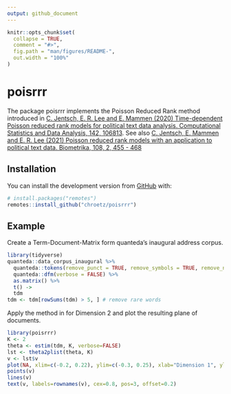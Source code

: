```yaml
---
output: github_document
---
```


<!-- README.md is generated from README.Rmd. Please edit that file -->

```r
knitr::opts_chunk$set(
  collapse = TRUE,
  comment = "#>",
  fig.path = "man/figures/README-",
  out.width = "100%"
)
```

# poisrrr

The package poisrrr implements the Poisson Reduced Rank method introduced in [C. Jentsch, E. R. Lee and E. Mammen (2020) Time-dependent Poisson reduced rank models for political text data analysis. Computational Statistics and Data Analysis, 142, 106813](https://doi.org/10.1016/j.csda.2019.106813). See also [C. Jentsch, E. Mammen and E. R. Lee (2021) Poisson reduced rank models with an application to political text data. Biometrika, 108, 2, 455 - 468](https://doi.org/10.1093/biomet/asaa063)

## Installation

You can install the development version from [GitHub](https://github.com/) with:

``` r
# install.packages("remotes")
remotes::install_github("chroetz/poisrrr")
```
## Example

Create a Term-Document-Matrix form quanteda's inaugural address corpus.

```r
library(tidyverse)
quanteda::data_corpus_inaugural %>% 
  quanteda::tokens(remove_punct = TRUE, remove_symbols = TRUE, remove_numbers = TRUE) %>% 
  quanteda::dfm(verbose = FALSE) %>% 
  as.matrix() %>% 
  t() ->
  tdm
tdm <- tdm[rowSums(tdm) > 5, ] # remove rare words
```


Apply the method in for Dimension 2 and plot the resulting plane of documents.

```r
library(poisrrr)
K <- 2
theta <- estim(tdm, K, verbose=FALSE)
lst <- theta2plist(theta, K)
v <- lst$v
plot(NA, xlim=c(-0.2, 0.22), ylim=c(-0.3, 0.25), xlab="Dimension 1", ylab="Dimension 2")
points(v)
lines(v)
text(v, labels=rownames(v), cex=0.8, pos=3, offset=0.2)
```


